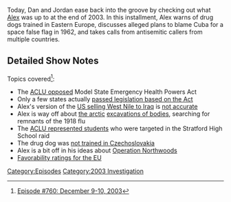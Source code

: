 {{DEFAULTSORT:
    #_EPISODE_0760:December 9-10, 2003
}}{{Episode
    | title             = December 9-10, 2003
    | caption           = Listen to this episode on [https://knowledgefight.libsyn.com/780-december-9-10-2003 Libsyn] [https://open.spotify.com/episode/6KM9WM4nuyHmMp10ZFI088 Spotify], Read the [[Transcript/760: December 9-10, 2003|Unofficial Transcript]]
    | episodeNumber     = 760
    | length            = 01:46:39
    | airDate           = December 28, 2022
    | coverageStartDate = December 9, 2003
    | coverageEndDate   = December 10, 2003
    | episodeType       = [[:Category:2003 Investigation|2003 Investigation]]
    | previousEpisode   = [[759: Chatting With Morgan Stringer]]
    | nextEpisode       = [[761: December 11, 2003]]
}}

{{Stub}}

Today, Dan and Jordan ease back into the groove by checking out what [[Alex Jones|Alex]] was up to at the end of 2003. In this installment, Alex warns of drug dogs trained in Eastern Europe, discusses alleged plans to blame Cuba for a space false flag in 1962, and takes calls from antisemitic callers from multiple countries.

==Detailed Show Notes==

Topics covered<ref>[https://knowledgefight.com/research/2022/12/27/episode-780-december-9-10-2003 Episode #760: December 9-10, 2003]</ref>:

*The [https://www.aclu.org/other/model-state-emergency-health-powers-act ACLU opposed] Model State Emergency Health Powers Act
*Only a few states actually [https://web.archive.org/web/20080413162344/http://www.publichealthlaw.net/Resources/ResourcesPDFs/MSPHA%20LegisTrack.pdf passed legislation based on the Act]
*Alex's version of the [https://www.nytimes.com/interactive/2014/10/14/world/middleeast/us-casualties-of-iraq-chemical-weapons.html US selling West Nile to Iraq] is [https://www.upi.com/Archives/1990/10/03/CDC-downplays-report-it-supplied-virus-for-weapons/9196654926400/ not accurate]
*Alex is way off about [https://www.baltimoresun.com/news/bs-xpm-1999-11-18-9911180290-story.html the arctic] [https://definingmomentscanada.ca/1918-influenza-pandemic/history/excavating-the-flu/ excavations of bodies], searching for remnants of the 1918 flu
*The [https://www.aclu.org/press-releases/landmark-settlement-reached-notorious-school-drug-raid-caught-tape ACLU represented students] who were targeted in the Stratford High School raid
*The drug dog was [http://www.mapinc.org/drugnews/v03/n1890/a06.html?999 not trained in Czechoslovakia]
*Alex is a bit off in his ideas about [https://nsarchive2.gwu.edu/news/20010430/northwoods.pdf Operation Northwoods]
*[https://www.pewresearch.org/fact-tank/2022/10/13/positive-views-of-european-union-reach-new-highs-in-many-countries/ft_2022-10-13_viewsoftheeu_01/ Favorability ratings for the EU]

[[Category:Episodes]]
[[Category:2003 Investigation]]
